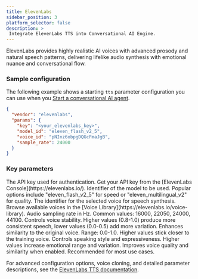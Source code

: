 ```yaml
---
title: ElevenLabs
sidebar_position: 3
platform_selector: false
description: >
 Integrate ElevenLabs TTS into Conversational AI Engine.
---
```



ElevenLabs provides highly realistic AI voices with advanced prosody and natural speech patterns, delivering lifelike audio synthesis with emotional nuance and conversational flow.

### Sample configuration

The following example shows a starting `tts` parameter configuration you can use when you [Start a conversational AI agent](../rest-api/join).

```json
{
  "vendor": "elevenlabs",
  "params": {
    "key": "<your_elevenlabs_key>",
    "model_id": "eleven_flash_v2_5",
    "voice_id": "pNInz6obpgDQGcFmaJgB",
    "sample_rate": 24000
  }
}
```

### Key parameters

<ParameterList title="params" required={true}>
 <Parameter name="key" type="string" required={true}>  
 The API key used for authentication. Get your API key from the [ElevenLabs Console](https://elevenlabs.io/).
 </Parameter>
 <Parameter name="model_id" type="string" required={true}>
 Identifier of the model to be used. Popular options include "eleven_flash_v2_5" for speed or "eleven_multilingual_v2" for quality.
 </Parameter>
 <Parameter name="voice_id" type="string" required={true}>  
 The identifier for the selected voice for speech synthesis. Browse available voices in the [Voice Library](https://elevenlabs.io/voice-library).
 </Parameter>
 <Parameter name="sample_rate" type="integer" defaultValue="24000" required={false}>
 Audio sampling rate in Hz. Common values: 16000, 22050, 24000, 44100.
 </Parameter>  
 <Parameter name="stability" type="number" required={false}>
 Controls voice stability. Higher values (0.8-1.0) produce more consistent speech, lower values (0.0-0.5) add more variation.
 </Parameter>
 <Parameter name="similarity_boost" type="number" required={false}>
 Enhances similarity to the original voice. Range: 0.0-1.0. Higher values stick closer to the training voice.
 </Parameter>
 <Parameter name="style" type="number" required={false}>
 Controls speaking style and expressiveness. Higher values increase emotional range and variation.
 </Parameter>
 <Parameter name="use_speaker_boost" type="boolean" required={false}>
 Improves voice quality and similarity when enabled. Recommended for most use cases.
 </Parameter>
</ParameterList>

For advanced configuration options, voice cloning, and detailed parameter descriptions, see the [ElevenLabs TTS documentation](https://elevenlabs.io/docs/capabilities/text-to-speech).

